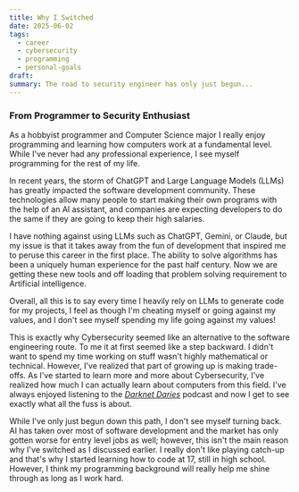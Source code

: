 ```yaml
---
title: Why I Switched
date: 2025-06-02
tags:
  - career
  - cybersecurity
  - programming
  - personal-goals
draft: 
summary: The road to security engineer has only just begun...
---
```


### From Programmer to Security Enthusiast

As a hobbyist programmer and Computer Science major I really enjoy programming and learning how computers work at a fundamental level. While I've never had any professional experience, I see myself programming for the rest of my life.

In recent years, the storm of ChatGPT and Large Language Models (LLMs) has greatly impacted the software development community. These technologies allow many people to start making their own programs with the help of an AI assistant, and companies are expecting developers to do the same if they are going to keep their high salaries.

I have nothing against using LLMs such as ChatGPT, Gemini, or Claude, but my issue is that it takes away from the fun of development that inspired me to peruse this career in the first place. The ability to solve algorithms has been a uniquely human experience for the past half century. Now we are getting these new tools and off loading that problem solving requirement to Artificial intelligence.

Overall, all this is to say every time I heavily rely on LLMs to generate code for my projects, I feel as though I'm cheating myself or going against my values, and I don't see myself spending my life going against my values!

This is exactly why Cybersecurity seemed like an alternative to the software engineering route. To me it at first seemed like a step backward. I didn't want to spend my time working on stuff wasn't highly mathematical or technical. However, I've realized that part of growing up is making trade-offs. As I've started to learn more and more about Cybersecurity, I've realized how much I can actually learn about computers from this field. I've always enjoyed listening to the [*Darknet Daries*](https://darknetdiaries.com/episode/) podcast and now I get to see exactly what all the fuss is about.

While I've only just begun down this path, I don't see myself turning back. AI has taken over most of software development and the market has only gotten worse for entry level jobs as well; however, this isn't the main reason why I've switched as I discussed earlier. I really don't like playing catch-up and that's why I started learning how to code at 17, still in high school. However, I think my programming background will really help me shine through as long as I work hard.
